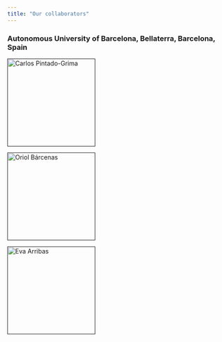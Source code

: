 ```yaml
---
title: "Our collaborators"
---
```


### Autonomous University of Barcelona, Bellaterra, Barcelona, Spain
::: {layout-ncol=5}
[![Carlos Pintado-Grima](fig/ppl/cp.png "Carlos Pintado-Grima"){width=200}]()

[![Oriol Bárcenas](fig/ppl/ob.png "Oriol Bárcenas"){width=200}]()

[![Eva Arribas](fig/ppl/ea.png "Eva Arribas"){width=200}]()
:::
